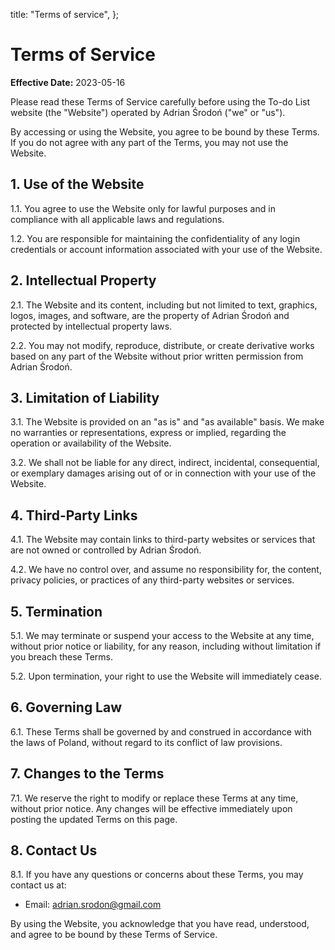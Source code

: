   title: "Terms of service",
};

# Terms of Service

**Effective Date:** 2023-05-16

Please read these Terms of Service carefully before using the To-do List website (the "Website") operated by Adrian Środoń ("we" or "us").

By accessing or using the Website, you agree to be bound by these Terms. If you do not agree with any part of the Terms, you may not use the Website.

## 1. Use of the Website

1.1. You agree to use the Website only for lawful purposes and in compliance with all applicable laws and regulations.

1.2. You are responsible for maintaining the confidentiality of any login credentials or account information associated with your use of the Website.

## 2. Intellectual Property

2.1. The Website and its content, including but not limited to text, graphics, logos, images, and software, are the property of Adrian Środoń and protected by intellectual property laws.

2.2. You may not modify, reproduce, distribute, or create derivative works based on any part of the Website without prior written permission from Adrian Środoń.

## 3. Limitation of Liability

3.1. The Website is provided on an "as is" and "as available" basis. We make no warranties or representations, express or implied, regarding the operation or availability of the Website.

3.2. We shall not be liable for any direct, indirect, incidental, consequential, or exemplary damages arising out of or in connection with your use of the Website.

## 4. Third-Party Links

4.1. The Website may contain links to third-party websites or services that are not owned or controlled by Adrian Środoń.

4.2. We have no control over, and assume no responsibility for, the content, privacy policies, or practices of any third-party websites or services.

## 5. Termination

5.1. We may terminate or suspend your access to the Website at any time, without prior notice or liability, for any reason, including without limitation if you breach these Terms.

5.2. Upon termination, your right to use the Website will immediately cease.

## 6. Governing Law

6.1. These Terms shall be governed by and construed in accordance with the laws of Poland, without regard to its conflict of law provisions.

## 7. Changes to the Terms

7.1. We reserve the right to modify or replace these Terms at any time, without prior notice. Any changes will be effective immediately upon posting the updated Terms on this page.

## 8. Contact Us

8.1. If you have any questions or concerns about these Terms, you may contact us at:

- Email: adrian.srodon@gmail.com

By using the Website, you acknowledge that you have read, understood, and agree to be bound by these Terms of Service.

